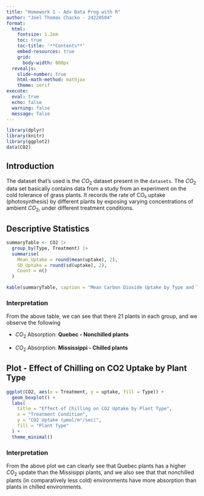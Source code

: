 ```yaml
---
title: "Homework 1 - Adv Data Prog with R"
author: "Joel Thomas Chacko - 24220504"
format:
  html:
    fontsize: 1.2em
    toc: true
    toc-title: '**Contents**'
    embed-resources: true
    grid:
      body-width: 800px
  revealjs: 
    slide-number: true
    html-math-method: mathjax
    theme: serif
execute: 
  eval: true
  echo: false
  warning: false
  message: false
---
```


```r

library(dplyr)
library(knitr)
library(ggplot2)
data(CO2)

```

## Introduction

The dataset that's used is the $CO_2$ dataset present in the `datasets`. The $CO_2$ data set basically contains data from a study from an experiment on the cold tolerance of grass plants. It records the rate of CO₂ uptake (photosynthesis) by different plants by exposing varying concentrations of ambient $CO_2$, under different treatment conditions.

## Descriptive Statistics

```r

summaryTable <- CO2 |>
  group_by(Type, Treatment) |>
  summarise(
    Mean_Uptake = round(mean(uptake), 2),
    SD_Uptake = round(sd(uptake), 2),
    Count = n()
  )

kable(summaryTable, caption = "Mean Carbon Dioxide Uptake by Type and Treatment")
```

### Interpretation

From the above table, we can see that there 21 plants in each group, and we observe the following

-    \textcolor{red}{Highest} $CO_2$ Absorption: **Quebec - Nonchilled plants**

-   \textcolor{blue}{Lowest} $CO_2$ Absorption: **Mississippi - Chilled plants**

## Plot - Effect of Chilling on CO2 Uptake by Plant Type

```r


ggplot(CO2, aes(x = Treatment, y = uptake, fill = Type)) +
  geom_boxplot() +
  labs(
    title = "Effect of Chilling on CO2 Uptake by Plant Type",
    x = "Treatment Condition",
    y = "CO2 Uptake (μmol/m²/sec)",
    fill = "Plant Type"
  ) +
  theme_minimal()

```

### Interpretation

From the above plot we can clearly see that Quebec plants has a higher $CO_2$ update than the Missisippi plants, and we also see that that nonchilled plants (in comparatively less cold) environments have more absorption than plants in chilled environments.
